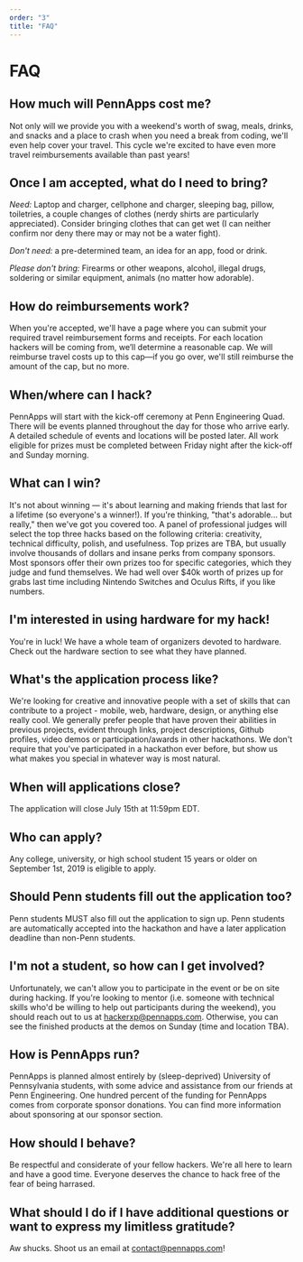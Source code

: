 ```yaml
---
order: "3"
title: "FAQ"
---
```


# FAQ

## How much will PennApps cost me?

Not only will we provide you with a weekend's worth of swag, meals, drinks, and snacks and a place to crash when you need a break from coding, we'll even help cover your travel. This cycle we're excited to have even more travel reimbursements available than past years!

## Once I am accepted, what do I need to bring?

_Need:_ Laptop and charger, cellphone and charger, sleeping bag, pillow, toiletries, a couple changes of clothes (nerdy shirts are particularly appreciated). Consider bringing clothes that can get wet (I can neither confirm nor deny there may or may not be a water fight).

_Don't need:_ a pre-determined team, an idea for an app, food or drink.

_Please don't bring:_ Firearms or other weapons, alcohol, illegal drugs, soldering or similar equipment, animals (no matter how adorable).

## How do reimbursements work?

When you're accepted, we'll have a page where you can submit your required travel reimbursement forms and receipts. For each location hackers will be coming from, we’ll determine a reasonable cap. We will reimburse travel costs up to this cap—if you go over, we'll still reimburse the amount of the cap, but no more.

## When/where can I hack?

PennApps will start with the kick-off ceremony at Penn Engineering Quad. There will be events planned throughout the day for those who arrive early. A detailed schedule of events and locations will be posted later. All work eligible for prizes must be completed between Friday night after the kick-off and Sunday morning.

## What can I win?

It's not about winning — it's about learning and making friends that last for a lifetime (so everyone's a winner!). If you're thinking, "that's adorable... but really," then we've got you covered too. A panel of professional judges will select the top three hacks based on the following criteria: creativity, technical difficulty, polish, and usefulness. Top prizes are TBA, but usually involve thousands of dollars and insane perks from company sponsors. Most sponsors offer their own prizes too for specific categories, which they judge and fund themselves. We had well over $40k worth of prizes up for grabs last time including Nintendo Switches and Oculus Rifts, if you like numbers.

## I'm interested in using hardware for my hack!

You're in luck! We have a whole team of organizers devoted to hardware. Check out the hardware section to see what they have planned.

## What's the application process like?

We're looking for creative and innovative people with a set of skills that can contribute to a project - mobile, web, hardware, design, or anything else really cool. We generally prefer people that have proven their abilities in previous projects, evident through links, project descriptions, Github profiles, video demos or participation/awards in other hackathons. We don't require that you've participated in a hackathon ever before, but show us what makes you special in whatever way is most natural.

## When will applications close?

The application will close July 15th at 11:59pm EDT.

## Who can apply?

Any college, university, or high school student 15 years or older on September 1st, 2019 is eligible to apply.

## Should Penn students fill out the application too?

Penn students MUST also fill out the application to sign up. Penn students are automatically accepted into the hackathon and have a later application deadline than non-Penn students.

## I'm not a student, so how can I get involved?

Unfortunately, we can't allow you to participate in the event or be on site during hacking. If you're looking to mentor (i.e. someone with technical skills who'd be willing to help out participants during the weekend), you should reach out to us at hackerxp@pennapps.com. Otherwise, you can see the finished products at the demos on Sunday (time and location TBA).

## How is PennApps run?

PennApps is planned almost entirely by (sleep-deprived) University of Pennsylvania students, with some advice and assistance from our friends at Penn Engineering. One hundred percent of the funding for PennApps comes from corporate sponsor donations. You can find more information about sponsoring at our sponsor section.

## How should I behave?

Be respectful and considerate of your fellow hackers. We're all here to learn and have a good time. Everyone deserves the chance to hack free of the fear of being harrased.

## What should I do if I have additional questions or want to express my limitless gratitude?

Aw shucks. Shoot us an email at [contact@pennapps.com](mailto:contact@pennapps.com)!

